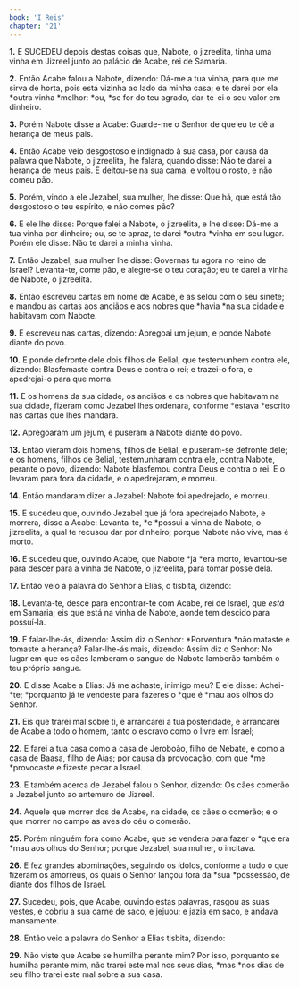```yaml
---
book: 'I Reis'
chapter: '21'
---
```


**1.** E SUCEDEU depois destas coisas que, Nabote, o jizreelita, tinha uma vinha em Jizreel junto ao palácio de Acabe, rei de Samaria.

**2.** Então Acabe falou a Nabote, dizendo: Dá-me a tua vinha, para que me sirva de horta, pois está vizinha ao lado da minha casa; e te darei por ela *outra vinha *melhor: *ou, *se for do teu agrado, dar-te-ei o seu valor em dinheiro.

**3.** Porém Nabote disse a Acabe: Guarde-me o Senhor de que eu te dê a herança de meus pais.

**4.** Então Acabe veio desgostoso e indignado à sua casa, por causa da palavra que Nabote, o jizreelita, lhe falara, quando disse: Não te darei a herança de meus pais. E deitou-se na sua cama, e voltou o rosto, e não comeu pão.

**5.** Porém, vindo a ele Jezabel, sua mulher, lhe disse: Que há, que está tão desgostoso o teu espírito, e não comes pão?

**6.** E ele lhe disse: Porque falei a Nabote, o jizreelita, e lhe disse: Dá-me a tua vinha por dinheiro; ou, se te apraz, te darei *outra *vinha em seu lugar. Porém ele disse: Não te darei a minha vinha.

**7.** Então Jezabel, sua mulher lhe disse: Governas tu agora no reino de Israel? Levanta-te, come pão, e alegre-se o teu coração; eu te darei a vinha de Nabote, o jizreelita.

**8.** Então escreveu cartas em nome de Acabe, e as selou com o seu sinete; e mandou as cartas aos anciãos e aos nobres que *havia *na sua cidade e habitavam com Nabote.

**9.** E escreveu nas cartas, dizendo: Apregoai um jejum, e ponde Nabote diante do povo.

**10.** E ponde defronte dele dois filhos de Belial, que testemunhem contra ele, dizendo: Blasfemaste contra Deus e contra o rei; e trazei-o fora, e apedrejai-o para que morra.

**11.** E os homens da sua cidade, os anciãos e os nobres que habitavam na sua cidade, fizeram como Jezabel lhes ordenara, conforme *estava *escrito nas cartas que lhes mandara.

**12.** Apregoaram um jejum, e puseram a Nabote diante do povo.

**13.** Então vieram dois homens, filhos de Belial, e puseram-se defronte dele; e os homens, filhos de Belial, testemunharam contra ele, contra Nabote, perante o povo, dizendo: Nabote blasfemou contra Deus e contra o rei. E o levaram para fora da cidade, e o apedrejaram, e morreu.

**14.** Então mandaram dizer a Jezabel: Nabote foi apedrejado, e morreu.

**15.** E sucedeu que, ouvindo Jezabel que já fora apedrejado Nabote, e morrera, disse a Acabe: Levanta-te, *e *possui a vinha de Nabote, o jizreelita, a qual te recusou dar por dinheiro; porque Nabote não vive, mas é morto.

**16.** E sucedeu que, ouvindo Acabe, que Nabote *já *era morto, levantou-se para descer para a vinha de Nabote, o jizreelita, para tomar posse dela.

**17.** Então veio a palavra do Senhor a Elias, o tisbita, dizendo:

**18.** Levanta-te, desce para encontrar-te com Acabe, rei de Israel, que *está* em Samaria; eis que está na vinha de Nabote, aonde tem descido para possuí-la.

**19.** E falar-lhe-ás, dizendo: Assim diz o Senhor: *Porventura *não mataste e tomaste a herança? Falar-lhe-ás mais, dizendo: Assim diz o Senhor: No lugar em que os cães lamberam o sangue de Nabote lamberão também o teu próprio sangue.

**20.** E disse Acabe a Elias: Já me achaste, inimigo meu? E ele disse: Achei-*te; *porquanto já te vendeste para fazeres o *que é *mau aos olhos do Senhor.

**21.** Eis que trarei mal sobre ti, e arrancarei a tua posteridade, e arrancarei de Acabe a todo o homem, tanto o escravo como o livre em Israel;

**22.** E farei a tua casa como a casa de Jeroboão, filho de Nebate, e como a casa de Baasa, filho de Aías; por causa da provocação, com que *me *provocaste e fizeste pecar a Israel.

**23.** E também acerca de Jezabel falou o Senhor, dizendo: Os cães comerão a Jezabel junto ao antemuro de Jizreel.

**24.** Aquele que morrer dos de Acabe, na cidade, os cães o comerão; e o que morrer no campo as aves do céu o comerão.

**25.** Porém ninguém fora como Acabe, que se vendera para fazer o *que era *mau aos olhos do Senhor; porque Jezabel, sua mulher, o incitava.

**26.** E fez grandes abominações, seguindo os ídolos, conforme a tudo o que fizeram os amorreus, os quais o Senhor lançou fora da *sua *possessão, de diante dos filhos de Israel.

**27.** Sucedeu, pois, que Acabe, ouvindo estas palavras, rasgou as suas vestes, e cobriu a sua carne de saco, e jejuou; e jazia em saco, e andava mansamente.

**28.** Então veio a palavra do Senhor a Elias tisbita, dizendo:

**29.** Não viste que Acabe se humilha perante mim? Por isso, porquanto se humilha perante mim, não trarei este mal nos seus dias, *mas *nos dias de seu filho trarei este mal sobre a sua casa.